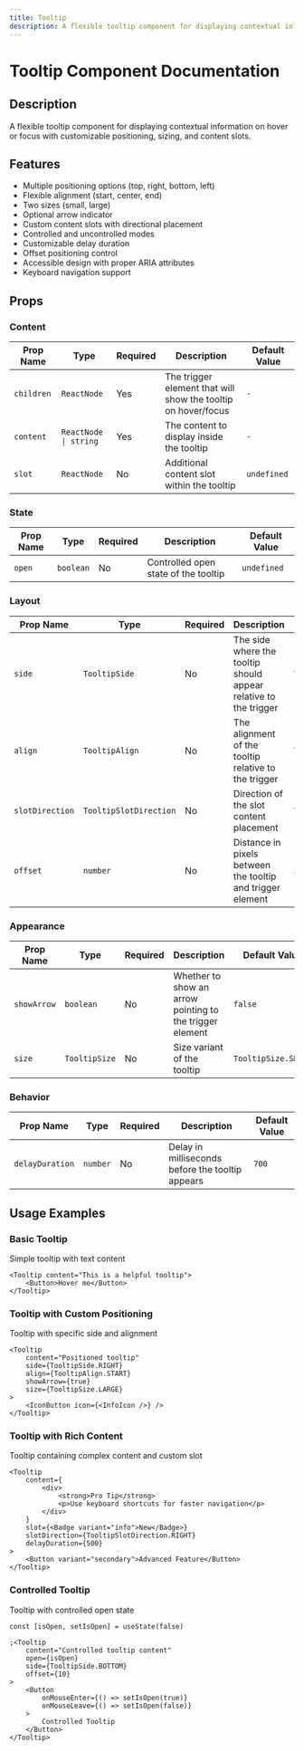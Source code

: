 ```yaml
---
title: Tooltip
description: A flexible tooltip component for displaying contextual information on hover or focus with customizable positioning, sizing, and content slots.
---
```


# Tooltip Component Documentation

## Description

A flexible tooltip component for displaying contextual information on hover or focus with customizable positioning, sizing, and content slots.

## Features

- Multiple positioning options (top, right, bottom, left)
- Flexible alignment (start, center, end)
- Two sizes (small, large)
- Optional arrow indicator
- Custom content slots with directional placement
- Controlled and uncontrolled modes
- Customizable delay duration
- Offset positioning control
- Accessible design with proper ARIA attributes
- Keyboard navigation support

## Props

### Content

| Prop Name  | Type                  | Required | Description                                                   | Default Value |
| ---------- | --------------------- | -------- | ------------------------------------------------------------- | ------------- |
| `children` | `ReactNode`           | Yes      | The trigger element that will show the tooltip on hover/focus | `-`           |
| `content`  | `ReactNode \| string` | Yes      | The content to display inside the tooltip                     | `-`           |
| `slot`     | `ReactNode`           | No       | Additional content slot within the tooltip                    | `undefined`   |

### State

| Prop Name | Type      | Required | Description                          | Default Value |
| --------- | --------- | -------- | ------------------------------------ | ------------- |
| `open`    | `boolean` | No       | Controlled open state of the tooltip | `undefined`   |

### Layout

| Prop Name       | Type                   | Required | Description                                                      | Default Value                |
| --------------- | ---------------------- | -------- | ---------------------------------------------------------------- | ---------------------------- |
| `side`          | `TooltipSide`          | No       | The side where the tooltip should appear relative to the trigger | `TooltipSide.TOP`            |
| `align`         | `TooltipAlign`         | No       | The alignment of the tooltip relative to the trigger             | `TooltipAlign.CENTER`        |
| `slotDirection` | `TooltipSlotDirection` | No       | Direction of the slot content placement                          | `TooltipSlotDirection.RIGHT` |
| `offset`        | `number`               | No       | Distance in pixels between the tooltip and trigger element       | `5`                          |

### Appearance

| Prop Name   | Type          | Required | Description                                              | Default Value       |
| ----------- | ------------- | -------- | -------------------------------------------------------- | ------------------- |
| `showArrow` | `boolean`     | No       | Whether to show an arrow pointing to the trigger element | `false`             |
| `size`      | `TooltipSize` | No       | Size variant of the tooltip                              | `TooltipSize.SMALL` |

### Behavior

| Prop Name       | Type     | Required | Description                                      | Default Value |
| --------------- | -------- | -------- | ------------------------------------------------ | ------------- |
| `delayDuration` | `number` | No       | Delay in milliseconds before the tooltip appears | `700`         |

## Usage Examples

### Basic Tooltip

Simple tooltip with text content

```tsx
<Tooltip content="This is a helpful tooltip">
    <Button>Hover me</Button>
</Tooltip>
```

### Tooltip with Custom Positioning

Tooltip with specific side and alignment

```tsx
<Tooltip
    content="Positioned tooltip"
    side={TooltipSide.RIGHT}
    align={TooltipAlign.START}
    showArrow={true}
    size={TooltipSize.LARGE}
>
    <IconButton icon={<InfoIcon />} />
</Tooltip>
```

### Tooltip with Rich Content

Tooltip containing complex content and custom slot

```tsx
<Tooltip
    content={
        <div>
            <strong>Pro Tip</strong>
            <p>Use keyboard shortcuts for faster navigation</p>
        </div>
    }
    slot={<Badge variant="info">New</Badge>}
    slotDirection={TooltipSlotDirection.RIGHT}
    delayDuration={500}
>
    <Button variant="secondary">Advanced Feature</Button>
</Tooltip>
```

### Controlled Tooltip

Tooltip with controlled open state

```tsx
const [isOpen, setIsOpen] = useState(false)

;<Tooltip
    content="Controlled tooltip content"
    open={isOpen}
    side={TooltipSide.BOTTOM}
    offset={10}
>
    <Button
        onMouseEnter={() => setIsOpen(true)}
        onMouseLeave={() => setIsOpen(false)}
    >
        Controlled Tooltip
    </Button>
</Tooltip>
```
